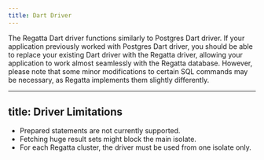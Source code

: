 ```yaml
---
title: Dart Driver
---
```


The Regatta Dart driver functions similarly to Postgres Dart driver. If your application previously worked with Postgres Dart driver, you should be able to replace your existing Dart driver with the Regatta driver, allowing your application 
to work almost seamlessly with the Regatta database.
However, please note that some minor modifications to certain SQL commands may be necessary, as Regatta implements them slightly differently.

---
title: Driver Limitations
---

- Prepared statements are not currently supported.
- Fetching huge result sets might block the main isolate.
- For each Regatta cluster, the driver must be used from one isolate only.